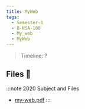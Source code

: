 ```yaml
---
title: MyWeb
tags:
  - Semester-1
  - B-NSA-100
  - My_web
  - MyWeb
---
```

> Timeline: ?


## Files 📂

:::note 2020 Subject and Files
- [my-web.pdf](https://github.com/Studio-17/Epitech-Subjects/raw/main/Semester-1/B-NSA-100/My_web/MyWeb/my-web.pdf)
:::

